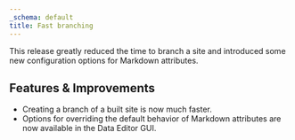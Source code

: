 ```yaml
---
_schema: default
title: Fast branching
---
```

This release greatly reduced the time to branch a site and introduced some new configuration options for Markdown attributes.

## Features & Improvements

* Creating a branch of a built site is now much faster.
* Options for overriding the default behavior of Markdown attributes are now available in the Data Editor GUI.